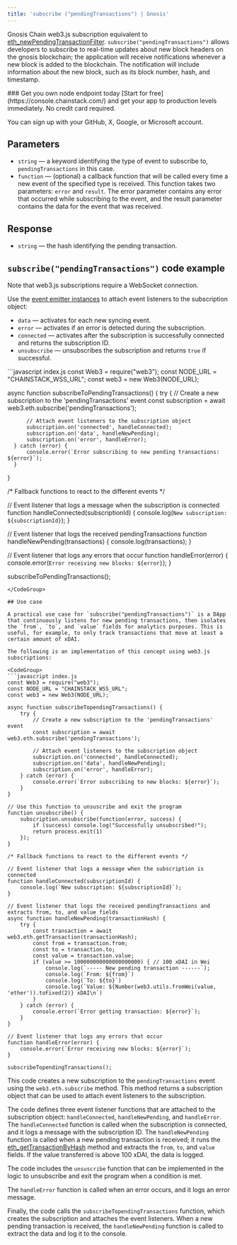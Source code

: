 ---
title: 'subscribe ("pendingTransactions") | Gnosis'
---

Gnosis Chain web3.js subscription equivalent to [eth\_newPendingTransactionFilter](/reference/gnosis_node_api/transaction_info/eth_newPendingTransactionFilter). `subscribe("pendingTransactions")` allows developers to subscribe to real-time updates about new block headers on the gnosis blockchain; the application will receive notifications whenever a new block is added to the blockchain. The notification will include information about the new block, such as its block number, hash, and timestamp.

<Check>
  ### Get you own node endpoint today
  [Start for free](https://console.chainstack.com/) and get your app to production levels immediately. No credit card required.

  You can sign up with your GitHub, X, Google, or Microsoft account.
</Check>

## Parameters

* `string` — a keyword identifying the type of event to subscribe to, `pendingTransactions` in this case.
* `function` — (optional) a callback function that will be called every time a new event of the specified type is received. This function takes two parameters: `error` and `result`. The error parameter contains any error that occurred while subscribing to the event, and the result parameter contains the data for the event that was received.

## Response

* `string` — the hash identifying the pending transaction.

## `subscribe("pendingTransactions")` code example

<Info>
  Note that web3.js subscriptions require a WebSocket connection.
</Info>

Use the [event emitter instances](https://web3js.readthedocs.io/en/v1.2.11/web3-eth-subscribe.html#eth-subscription-return) to attach event listeners to the subscription object:

* `data` — activates for each new syncing event.
* `error` — activates if an error is detected during the subscription.
* `connected` — activates after the subscription is successfully connected and returns the subscription ID.
* `unsubscribe` — unsubscribes the subscription and returns `true` if successful.

<CodeGroup>
  ```javascript index.js
  const Web3 = require("web3");
  const NODE_URL = "CHAINSTACK_WSS_URL";
  const web3 = new Web3(NODE_URL);

  async function subscribeToPendingTransactions() {
      try {
          // Create a new subscription to the 'pendingTransactions' event
          const subscription = await web3.eth.subscribe('pendingTransactions');

          // Attach event listeners to the subscription object
          subscription.on('connected', handleConnected);
          subscription.on('data', handleNewPending);
          subscription.on('error', handleError);
      } catch (error) {
          console.error(`Error subscribing to new pending transactions: ${error}`);
      }
  }

  /* Fallback functions to react to the different events */

  // Event listener that logs a message when the subscription is connected
  function handleConnected(subscriptionId) {
      console.log(`New subscription: ${subscriptionId}`);
  }

  // Event listener that logs the received pendingTransactions
  function handleNewPending(transactions) {
      console.log(transactions);
  }

  // Event listener that logs any errors that occur
  function handleError(error) {
      console.error(`Error receiving new blocks: ${error}`);
  }

  subscribeToPendingTransactions();
  ```
</CodeGroup>

## Use case

A practical use case for `subscribe("pendingTransactions")` is a DApp that continuously listens for new pending transactions, then isolates the `from`, `to`, and `value` fields for analytics purposes. This is useful, for example, to only track transactions that move at least a certain amount of xDAI.

The following is an implementation of this concept using web3.js subscriptions:

<CodeGroup>
  ```javascript index.js
  const Web3 = require("web3");
  const NODE_URL = "CHAINSTACK_WSS_URL";
  const web3 = new Web3(NODE_URL);

  async function subscribeTopendingTransactions() {
      try {
          // Create a new subscription to the 'pendingTransactions' event
          const subscription = await web3.eth.subscribe('pendingTransactions');

          // Attach event listeners to the subscription object
          subscription.on('connected', handleConnected);
          subscription.on('data', handleNewPending);
          subscription.on('error', handleError);
      } catch (error) {
          console.error(`Error subscribing to new blocks: ${error}`);
      }
  }

  // Use this function to unsuscribe and exit the program
  function unsubscribe() {
      subscription.unsubscribe(function(error, success) {
          if (success) console.log("Successfully unsubscribed!");
          return process.exit(1)
      });
  }

  /* Fallback functions to react to the different events */

  // Event listener that logs a message when the subscription is connected
  function handleConnected(subscriptionId) {
      console.log(`New subscription: ${subscriptionId}`);
  }

  // Event listener that logs the received pendingTransactions and extracts from, to, and value fields
  async function handleNewPending(transactionHash) {
      try {
          const transaction = await web3.eth.getTransaction(transactionHash);
          const from = transaction.from;
          const to = transaction.to;
          const value = transaction.value;
          if (value >= 100000000000000000000) { // 100 xDAI in Wei
              console.log(`----- New pending transaction ------`);
              console.log(`From: ${from}`)
              console.log(`To: ${to}`)
              console.log(`Value: ${Number(web3.utils.fromWei(value, 'ether')).toFixed(2)} xDAI\n`)
          }
      } catch (error) {
          console.error(`Error getting transaction: ${error}`);
      }
  }

  // Event listener that logs any errors that occur
  function handleError(error) {
      console.error(`Error receiving new blocks: ${error}`);
  }

  subscribeTopendingTransactions();
  ```
</CodeGroup>

This code creates a new subscription to the `pendingTransactions` event using the `web3.eth.subscribe` method. This method returns a subscription object that can be used to attach event listeners to the subscription.

The code defines three event listener functions that are attached to the subscription object: `handleConnected`, `handleNewPending`, and `handleError`. The `handleConnected` function is called when the subscription is connected, and it logs a message with the subscription ID. The `handleNewPending` function is called when a new pending transaction is received; it runs the [eth\_getTransactionByHash](/reference/gnosis_node_api/transaction_info/eth_getTransactionByHash) method and extracts the `from`, `to`, and `value` fields. If the value transferred is above 100 xDAI, the data is logged.

The code includes the `unsuscribe` function that can be implemented in the logic to unsubscribe and exit the program when a condition is met.

The `handleError` function is called when an error occurs, and it logs an error message.

Finally, the code calls the `subscribeTopendingTransactions` function, which creates the subscription and attaches the event listeners. When a new pending transaction is received, the `handleNewPending` function is called to extract the data and log it to the console.
